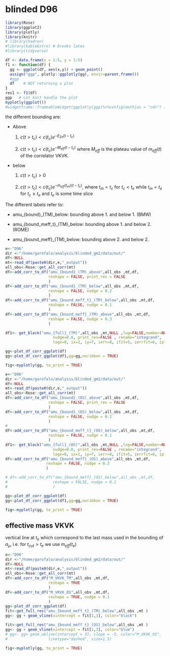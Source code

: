 # blinded D96

```r
library(Rose)
library(ggplot2)
library(plotly)
library(knitr)
# library(hadron)
#library(kableExtra) # breaks latex
#library(tidyverse)

df <- data.frame(x = 1:5, y = 1:5)
f1 <- function(df) {
  gg <- ggplot(df, aes(x,y)) + geom_point()
  assign("ggp", plotly::ggplotly(gg), envir=parent.frame())
  #ggp
  df    # NOT returning a plot
}
res1 <- f1(df)
ggp   # Let knit handle the plot
myplotly(ggplot())
#widgetframe::frameableWidget(ggplotly(ggp)%>%config(mathjax = "cdn") )
```
the different bounding are:

- Above
  
  1) $c(t>t_c)< c(t_c) e^{-E_{2\pi} (t-t_c)}$
  
  2) $c(t>t_c)< c(t_c) e^{-M_{eff} (t-t_c)}$
    where $M_{eff}$ is the plateau value of $m_{eff}(t)$ of the correlator VKVK.

- below 

  1) $c(t>t_c) > 0$
  
  2) $c(t>t_c)< c(t_c) e^{-m_{eff}(t_m) (t-t_c)}$, where $t_m=t_c$ for  $t_c<t_e$
    while $t_m=t_e$ for $t_c\geq t_e$ and $t_e$ is some time slice

The different labels refer to:

- amu_{bound}_(TM)_below: bounding above 1. and below 1. (BMW)

- amu_{bound_meff_t}_(TM)_below: bounding above 1. and below 2. (ROME)

- amu_{bound_meff}_(TM)_below:  bounding above 2. and below 2. 



```r
e<-"D96"
dir <-"/home/garofalo/analysis/blinded_gm2/data/out/"
df<-NULL
mt<-read_df(paste0(dir,e,"_output"))
all_obs<-Rose::get_all_corr(mt)
df<-add_corr_to_df("amu_{bound}_(TM)_above",all_obs ,mt,df, 
                   reshape = FALSE, print_res = FALSE
                   )
df<-add_corr_to_df("amu_{bound}_(TM)_below",all_obs ,mt,df,
                   reshape = FALSE, nudge = 0.2
                   )
df<-add_corr_to_df("amu_{bound_meff_t}_(TM)_below",all_obs ,mt,df,
                   reshape = FALSE, nudge = 0.1
                   )
df<-add_corr_to_df("amu_{bound_meff}_(TM)_above",all_obs ,mt,df,
                   reshape = FALSE, nudge = 0.3
                   )

df1<- get_block("amu_{full}_(TM)",all_obs ,mt,NULL ,log=FALSE,number=NULL,
                     nudge=0.0, print_res=FALSE , rename="integrand", 
                     logx=0, ix=1, iy=7, ierr=8, ifit=5, ierrfit=6, iplateau=1)

gg<-plot_df_corr_ggplot(df)
gg<-plot_df_corr_ggplot(df1,gg=gg,noribbon = TRUE)

fig<-myplotly(gg, to_print = TRUE)
```




```r
e<-"D96"
dir <-"/home/garofalo/analysis/blinded_gm2/data/out/"
df<-NULL
mt<-read_df(paste0(dir,e,"_output"))
all_obs<-Rose::get_all_corr(mt)
df<-add_corr_to_df("amu_{bound}_(OS)_above",all_obs ,mt,df, 
                   reshape = FALSE, print_res = FALSE
                   )
df<-add_corr_to_df("amu_{bound}_(OS)_below",all_obs ,mt,df,
                   reshape = FALSE, nudge = 0.2
                   )
#   
df<-add_corr_to_df("amu_{bound_meff_t}_(OS)_below",all_obs ,mt,df,
                   reshape = FALSE, nudge = 0.1
                   )
df1<- get_block("amu_{full}_(OS)",all_obs ,mt,NULL ,log=FALSE,number=NULL,
                     nudge=0.0, print_res=FALSE , rename="integrand", 
                     logx=0, ix=1, iy=7, ierr=8, ifit=5, ierrfit=6, iplateau=1)
df<-add_corr_to_df("amu_{bound_meff}_(OS)_above",all_obs ,mt,df,
                  reshape = FALSE, nudge = 0.3
                  )

# df<-add_corr_to_df("amu_{bound_meff}_(OS)_below",all_obs ,mt,df,
#                    reshape = FALSE, nudge = 0.1
#                    )

gg<-plot_df_corr_ggplot(df)
gg<-plot_df_corr_ggplot(df1,gg=gg,noribbon = TRUE)

fig<-myplotly(gg, to_print = TRUE)
```

## effective mass VKVK

vertical line at $t_e$ which correspond to the last mass used in the bounding of 
$a_\mu$, i.e. for $t_{cut}> t_e$ we use $m_{eff}(t_{e})$

```r
e<-"D96"
dir <-"/home/garofalo/analysis/blinded_gm2/data/out/"
df<-NULL
mt<-read_df(paste0(dir,e,"_output"))
all_obs<-Rose::get_all_corr(mt)
df<-add_corr_to_df("M_VKVK_TM",all_obs ,mt,df, 
                   reshape = TRUE
                   )
df<-add_corr_to_df("M_VKVK_OS",all_obs ,mt,df,
                   reshape = TRUE, nudge = 0.1
                   )
gg<-plot_df_corr_ggplot(df) 
fit<-get_full_res("amu_{bound_meff_t}_(TM)_below",all_obs ,mt )
gg<- gg + geom_vline(xintercept = fit[1,3], color="black")

fit<-get_full_res("amu_{bound_meff_t}_(OS)_below",all_obs ,mt )
gg<- gg + geom_vline(xintercept = fit[1,3], color="blue")
# gg<- gg+ geom_abline(intercept = 37, slope = -5, color="M_VKVK_OS", 
#                  linetype="dashed", size=1.5)

fig<-myplotly(gg, to_print = TRUE)
```